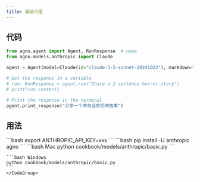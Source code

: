 ```yaml
---
title: 基础代理
---
```


## 代码

```python cookbook/models/anthropic/basic.py
from agno.agent import Agent, RunResponse  # noqa
from agno.models.anthropic import Claude

agent = Agent(model=Claude(id="claude-3-5-sonnet-20241022"), markdown=True)

# Get the response in a variable
# run: RunResponse = agent.run("Share a 2 sentence horror story")
# print(run.content)

# Print the response in the terminal
agent.print_response("分享一个两句话的恐怖故事")
```

## 用法

<Steps>
  <Snippet file="create-venv-step.mdx" />

  <Step title="设置您的 API 密钥">
    ```bash
    export ANTHROPIC_API_KEY=xxx
    ```
  </Step>

  <Step title="安装库">
    ```bash
    pip install -U anthropic agno
    ```
  </Step>

  <Step title="运行代理">
    <CodeGroup>
    ```bash Mac
    python cookbook/models/anthropic/basic.py
    ```

    ```bash Windows
    python cookbook/models/anthropic/basic.py
    ```
    </CodeGroup>
  </Step>
</Steps>